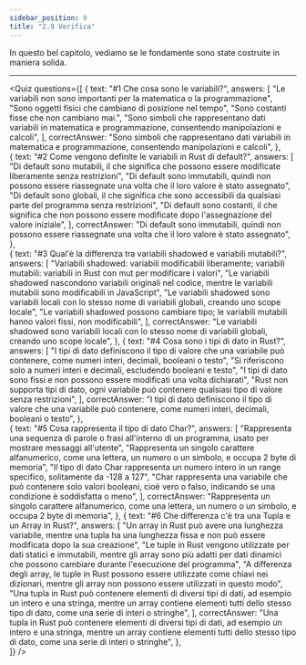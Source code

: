 ```yaml
---
sidebar_position: 9
title: "2.9 Verifica"
---
```


In questo bel capitolo, vediamo se le fondamente sono state costruite in maniera solida.  

***

<Quiz
  questions={[
    {
      text: "#1 Che cosa sono le variabili?",
      answers: [
        "Le variabili non sono importanti per la matematica o la programmazione",
        "Sono oggetti fisici che cambiano di posizione nel tempo", 
        "Sono costanti fisse che non cambiano mai.", 
        "Sono simboli che rappresentano dati variabili in matematica e programmazione, consentendo manipolazioni e calcoli", 
      ],
      correctAnswer: "Sono simboli che rappresentano dati variabili in matematica e programmazione, consentendo manipolazioni e calcoli",
    },  
    {
      text: "#2 Come vengono definite le variabili in Rust di default?",
      answers: [
        "Di default sono mutabili, il che significa che possono essere modificate liberamente senza restrizioni",
        "Di default sono immutabili, quindi non possono essere riassegnate una volta che il loro valore è stato assegnato", 
        "Di default sono globali, il che significa che sono accessibili da qualsiasi parte del programma senza restrizioni", 
        "Di default sono costanti, il che significa che non possono essere modificate dopo l'assegnazione del valore iniziale", 
      ],
      correctAnswer: "Di default sono immutabili, quindi non possono essere riassegnate una volta che il loro valore è stato assegnato",
    },  
    {
      text: "#3 Qual'è la differenza tra variabili shadowed e variabili mutabili?",
      answers: [
        "Variabili shadowed: variabili modificabili liberamente; variabili mutabili: variabili in Rust con mut per modificare i valori",
        "Le variabili shadowed nascondono variabili originali nel codice, mentre le variabili mutabili sono modificabili in JavaScript", 
        "Le variabili shadowed sono variabili locali con lo stesso nome di variabili globali, creando uno scope locale", 
        "Le variabili shadowed possono cambiare tipo; le variabili mutabili hanno valori fissi, non modificabili", 
      ],
      correctAnswer: "Le variabili shadowed sono variabili locali con lo stesso nome di variabili globali, creando uno scope locale",
    },
    {
      text: "#4 Cosa sono i tipi di dato in Rust?",
      answers: [
        "I tipi di dato definiscono il tipo di valore che una variabile può contenere, come numeri interi, decimali, booleani o testo",
        "Si riferiscono solo a numeri interi e decimali, escludendo booleani e testo", 
        "I tipi di dato sono fissi e non possono essere modificati una volta dichiarati", 
        "Rust non supporta tipi di dato, ogni variabile può contenere qualsiasi tipo di valore senza restrizioni", 
      ],
      correctAnswer: "I tipi di dato definiscono il tipo di valore che una variabile può contenere, come numeri interi, decimali, booleani o testo",
    },   
    {
      text: "#5 Cosa rappresenta il tipo di dato Char?",
      answers: [
        "Rappresenta una sequenza di parole o frasi all'interno di un programma, usato per mostrare messaggi all'utente",
        "Rappresenta un singolo carattere alfanumerico, come una lettera, un numero o un simbolo, e occupa 2 byte di memoria", 
        "Il tipo di dato Char rappresenta un numero intero in un range specifico, solitamente da -128 a 127", 
        "Char rappresenta una variabile che può contenere solo valori booleani, cioè vero o falso, indicando se una condizione è soddisfatta o meno", 
      ],
      correctAnswer: "Rappresenta un singolo carattere alfanumerico, come una lettera, un numero o un simbolo, e occupa 2 byte di memoria",
    },
    {
      text: "#6 Che differenza c'è tra una Tupla e un Array in Rust?",
      answers: [
        "Un array in Rust può avere una lunghezza variabile, mentre una tupla ha una lunghezza fissa e non può essere modificata dopo la sua creazione",
        "Le tuple in Rust vengono utilizzate per dati statici e immutabili, mentre gli array sono più adatti per dati dinamici che possono cambiare durante l'esecuzione del programma", 
        "A differenza degli array, le tuple in Rust possono essere utilizzate come chiavi nei dizionari, mentre gli array non possono essere utilizzati in questo modo", 
        "Una tupla in Rust può contenere elementi di diversi tipi di dati, ad esempio un intero e una stringa, mentre un array contiene elementi tutti dello stesso tipo di dato, come una serie di interi o stringhe", 
      ],
      correctAnswer: "Una tupla in Rust può contenere elementi di diversi tipi di dati, ad esempio un intero e una stringa, mentre un array contiene elementi tutti dello stesso tipo di dato, come una serie di interi o stringhe",
    },     
  ]}
/>

